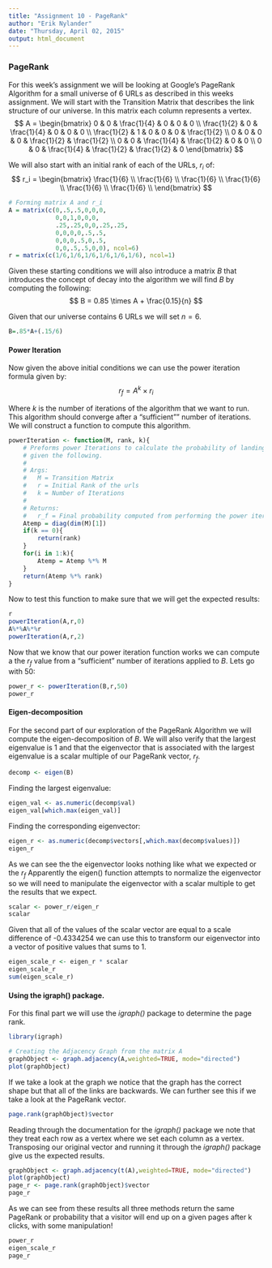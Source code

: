 ```yaml
---
title: "Assignment 10 - PageRank"
author: "Erik Nylander"
date: "Thursday, April 02, 2015"
output: html_document
---
```


### PageRank
For this week's assignment we will be looking at Google's PageRank Algorithm for a small universe of 6 URLs as described in this weeks assignment. We will start with the Transition Matrix that describes the link structure of our universe. In this matrix each column represents a vertex.
$$
A = \begin{bmatrix} 
0 & 0 & \frac{1}{4} & 0 & 0 & 0 \\ 
\frac{1}{2} & 0 & \frac{1}{4} & 0 & 0 & 0 \\ 
\frac{1}{2} & 1 & 0 & 0 & 0 & \frac{1}{2} \\ 
0 & 0 & 0 & 0 & \frac{1}{2} & \frac{1}{2} \\
0 & 0 & \frac{1}{4} & \frac{1}{2} & 0 & 0 \\
0 & 0 & \frac{1}{4} & \frac{1}{2} & \frac{1}{2} & 0
\end{bmatrix}
$$

We will also start with an initial rank of each of the URLs, $r_i$ of:
$$
r_i = \begin{bmatrix}
\frac{1}{6} \\
\frac{1}{6} \\
\frac{1}{6} \\
\frac{1}{6} \\
\frac{1}{6} \\
\frac{1}{6} \\
\end{bmatrix}
$$

```r
# Forming matrix A and r_i
A = matrix(c(0,.5,.5,0,0,0,
             0,0,1,0,0,0,
             .25,.25,0,0,.25,.25,
             0,0,0,0,.5,.5,
             0,0,0,.5,0,.5,
             0,0,.5,.5,0,0), ncol=6)
r = matrix(c(1/6,1/6,1/6,1/6,1/6,1/6), ncol=1)
```

Given these starting conditions we will also introduce a matrix $B$ that introduces the concept of decay into the algorithm we will find $B$ by computing the following:
$$
B = 0.85 \times A + \frac{0.15}{n}
$$

Given that our universe contains 6 URLs we will set $n=6$.
```r
B=.85*A+(.15/6)
```

#### Power Iteration
Now given the above initial conditions we can use the power iteration formula given by:
$$
r_f = A^k \times r_i
$$

Where $k$ is the number of iterations of the algorithm that we want to run. This algorithm should converge after a "sufficient"" number of iterations. We will construct a function to compute this algorithm.
```r
powerIteration <- function(M, rank, k){
    # Preforms power Iterations to calculate the probability of landing on a given page
    # given the following.
    #
    # Args:
    #   M = Transition Matrix
    #   r = Initial Rank of the urls
    #   k = Number of Iterations
    #
    # Returns:
    #   r_f = Final probability computed from performing the power iteration process.
    Atemp = diag(dim(M)[1])
    if(k == 0){
        return(rank)
    }
    for(i in 1:k){
        Atemp = Atemp %*% M
    }
    return(Atemp %*% rank)
}
```

Now to test this function to make sure that we will get the expected results:
```r
r
powerIteration(A,r,0)
A%*%A%*%r
powerIteration(A,r,2)
```

Now that we know that our power iteration function works we can compute a the $r_f$ value from a "sufficient" number of iterations applied to $B$. Lets go with 50:
```r
power_r <- powerIteration(B,r,50)
power_r
```

#### Eigen-decomposition

For the second part of our exploration of the PageRank Algorithm we will compute the eigen-decomposition of $B$. We will also verify that the largest eigenvalue is 1 and that the eigenvector that is associated with the largest eigenvalue is a scalar multiple of our PageRank vector, $r_f$.
```r
decomp <- eigen(B)
```

Finding the largest eigenvalue:
```r
eigen_val <- as.numeric(decomp$val)
eigen_val[which.max(eigen_val)]
```

Finding the corresponding eigenvector:
```r
eigen_r <- as.numeric(decomp$vectors[,which.max(decomp$values)])
eigen_r
```

As we can see the the eigenvector looks nothing like what we expected or the $r_f$ Apparently the eigen() function attempts to normalize the eigenvector so we will need to manipulate the eigenvector with a scalar multiple to get the results that we expect.
```r
scalar <- power_r/eigen_r
scalar
```

Given that all of the values of the scalar vector are equal to a scale difference of -0.4334254 we can use this to transform our eigenvector into a vector of positive values that sums to 1.
```r
eigen_scale_r <- eigen_r * scalar
eigen_scale_r
sum(eigen_scale_r)
```

#### Using the igraph() package.
For this final part we will use the *igraph()* package to determine the page rank.
```r
library(igraph)

# Creating the Adjacency Graph from the matrix A
graphObject <- graph.adjacency(A,weighted=TRUE, mode="directed")
plot(graphObject)
```

If we take a look at the graph we notice that the graph has the correct shape but that all of the links are backwards. We can further see this if we take a look at the PageRank vector.
```r
page.rank(graphObject)$vector
```

Reading through the documentation for the *igraph()* package we note that they treat each row as a vertex where we set each column as a vertex. Transposing our original vector and running it through the *igraph()* package give us the expected results.

```r
graphObject <- graph.adjacency(t(A),weighted=TRUE, mode="directed")
plot(graphObject)
page_r <- page.rank(graphObject)$vector
page_r
```

As we can see from these results all three methods return the same PageRank or probability that a visitor will end up on a given pages after k clicks, with some manipulation! 

```r
power_r
eigen_scale_r
page_r
```